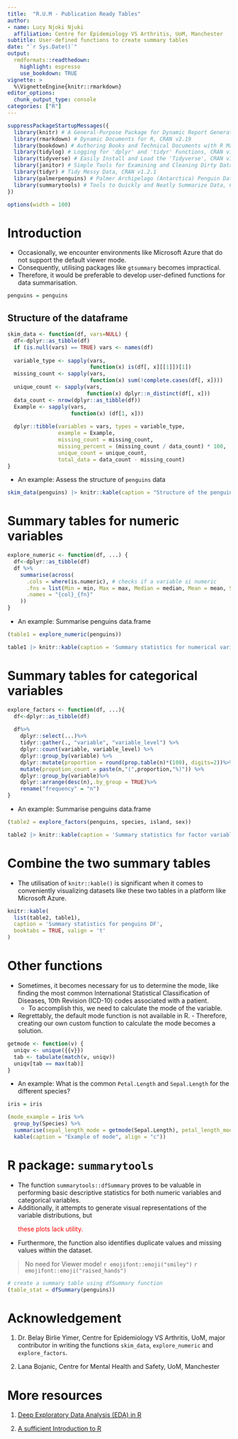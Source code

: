---
title:  "R.U.M - Publication Ready Tables"
author:
- name: Lucy Njoki Njuki
  affiliation: Centre for Epidemiology VS Arthritis, UoM, Manchester
subtitle: User-defined functions to create summary tables
date: "`r Sys.Date()`"
output:
  rmdformats::readthedown:
    highlight: espresso
    use_bookdown: TRUE
vignette: >
  %\VignetteEngine{knitr::rmarkdown}
editor_options: 
  chunk_output_type: console
categories: ["R"]
---


```{r style, echo=FALSE, message=FALSE, warning=FALSE, results="hide"}
suppressPackageStartupMessages({
  library(knitr) # A General-Purpose Package for Dynamic Report Generation in R, CRAN v1.41
  library(rmarkdown) # Dynamic Documents for R, CRAN v2.19
  library(bookdown) # Authoring Books and Technical Documents with R Markdown, CRAN v0.33
  library(tidylog) # Logging for 'dplyr' and 'tidyr' Functions, CRAN v1.0.2
  library(tidyverse) # Easily Install and Load the 'Tidyverse', CRAN v1.3.2
  library(janitor) # Simple Tools for Examining and Cleaning Dirty Data, CRAN v2.2.0
  library(tidyr) # Tidy Messy Data, CRAN v1.2.1
  library(palmerpenguins) # Palmer Archipelago (Antarctica) Penguin Data, CRAN v0.1.1
  library(summarytools) # Tools to Quickly and Neatly Summarize Data, CRAN v1.0.1
})

options(width = 100)
```


\newpage

# Introduction

- Occasionally, we encounter environments like Microsoft Azure that do not support the default viewer mode. 
- Consequently, utilising packages like `gtsummary` becomes impractical.
- Therefore, it would be preferable to develop user-defined functions for data summarisation.

```{r penguins_df, results='hide'}
penguins = penguins
```

## Structure of the dataframe

```{r skim_data_fn, warning=FALSE, message=FALSE}
skim_data <- function(df, vars=NULL) {
  df<-dplyr::as_tibble(df)
  if (is.null(vars) == TRUE) vars <- names(df)
  
  variable_type <- sapply(vars,
                          function(x) is(df[, x][[1]])[1])
  missing_count <- sapply(vars,
                          function(x) sum(!complete.cases(df[, x])))
  unique_count <- sapply(vars,
                         function(x) dplyr::n_distinct(df[, x]))
  data_count <- nrow(dplyr::as_tibble(df))
  Example <- sapply(vars,
                    function(x) (df[1, x]))
  
  dplyr::tibble(variables = vars, types = variable_type,
                example = Example,
                missing_count = missing_count,
                missing_percent = (missing_count / data_count) * 100,
                unique_count = unique_count,
                total_data = data_count - missing_count)
}
```

- An example: Assess the structure of `penguins` data

```{r warning=FALSE, message=FALSE}
skim_data(penguins) |> knitr::kable(caption = "Structure of the penguin species dataset")
```


# Summary tables for numeric variables

```{r explore_numeric_fn, warning=FALSE, message=FALSE}
explore_numeric <- function(df, ...) {
  df<-dplyr::as_tibble(df)
  df %>%
    summarise(across(
      .cols = where(is.numeric), # checks if a variable si numeric
      .fns = list(Min = min, Max = max, Median = median, Mean = mean, SD = sd), na.rm = TRUE, 
      .names = "{col}_{fn}"
    )) 
}
```

- An example: Summarise penguins data.frame

```{r explore_numeric_fn_example, warning=FALSE, message=FALSE, results='hide'}
(table1 = explore_numeric(penguins))
```

```{r warning=FALSE, message=FALSE}
table1 |> knitr::kable(caption = 'Summary statistics for numerical variables in a DF for penguin species')
```

# Summary tables for categorical variables

```{r explore_factors_fn}
explore_factors <- function(df, ...){
  df<-dplyr::as_tibble(df)
  
  df%>%
    dplyr::select(...)%>%
    tidyr::gather(., "variable", "variable_level") %>%
    dplyr::count(variable, variable_level) %>%
    dplyr::group_by(variable) %>%             
    dplyr::mutate(proportion = round(prop.table(n)*(100), digits=2))%>%
    mutate(propotion_count = paste(n,"(",proportion,"%)")) %>%
    dplyr::group_by(variable)%>%
    dplyr::arrange(desc(n),.by_group = TRUE)%>%
    rename("frequency" = "n")
}
```

- An example: Summarise penguins data.frame

```{r explore_factors_fn_example, warning=FALSE, message=FALSE, results='hide'}
(table2 = explore_factors(penguins, species, island, sex))
```

```{r warning=FALSE, message=FALSE}
table2 |> knitr::kable(caption = 'Summary statistics for factor variables in a DF for penguin species', align = "c")
```

# Combine the two summary tables

- The utilisation of `knitr::kable()` is significant when it comes to conveniently visualizing datasets like these two tables in a platform like Microsoft Azure.

```{r warning=FALSE, message=FALSE}
knitr::kable(
  list(table2, table1),
  caption = 'Summary statistics for penguins DF',
  booktabs = TRUE, valign = 't'
)
```

\newpage

# Other functions

- Sometimes, it becomes necessary for us to determine the mode, like finding the most common International Statistical Classification of Diseases, 10th Revision (ICD-10) codes associated with a patient. 
  - To accomplish this, we need to calculate the mode of the variable.
- Regrettably, the default mode function is not available in R. - Therefore, creating our own custom function to calculate the mode becomes a solution.

```{r get_mode, warning=FALSE, message=FALSE}
getmode <- function(v) {
  uniqv <- unique({{v}})
  tab <- tabulate(match(v, uniqv))
  uniqv[tab == max(tab)]
}

```

- An example: What is the common `Petal.Length` and `Sepal.Length` for the different species?

```{r iris_df, results='hide', warning=FALSE, message=FALSE}
iris = iris
```

```{r warning=FALSE, message=FALSE}
(mode_example = iris %>% 
  group_by(Species) %>% 
  summarise(sepal_length_mode = getmode(Sepal.Length), petal_length_mode = getmode(Petal.Length)) %>% 
  kable(caption = "Example of mode", align = "c"))
```

# R package: `summarytools`

- The function `summarytools::dfSummary` proves to be valuable in performing basic descriptive statistics for both numeric variables and categorical variables.
- Additionally, it attempts to generate visual representations of the variable distributions, but <p style="color:red">these plots lack utility.</p>
- Furthermore, the function also identifies duplicate values and missing values within the dataset.

> No need for Viewer mode! `r emojifont::emoji("smiley")` `r emojifont::emoji("raised_hands")`

```{r df_summary_tables, warning=FALSE, message=FALSE}
# create a summary table using dfSummary function
(table_stat = dfSummary(penguins))
```


# Acknowledgement

1. Dr. Belay Birlie Yimer, Centre for Epidemiology VS Arthritis, UoM, major contributor in writing the functions `skim_data`, `explore_numeric` and `explore_factors`. 

2. Lana Bojanic, Centre for Mental Health and Safety, UoM, Manchester

# More resources

1. [Deep Exploratory Data Analysis (EDA) in R](https://yuzar-blog.netlify.app/posts/2021-01-09-exploratory-data-analysis-and-beyond-in-r-in-progress/#summarytools)

2. [A sufficient Introduction to R](https://dereksonderegger.github.io/570L/12-user-defined-functions.html)
